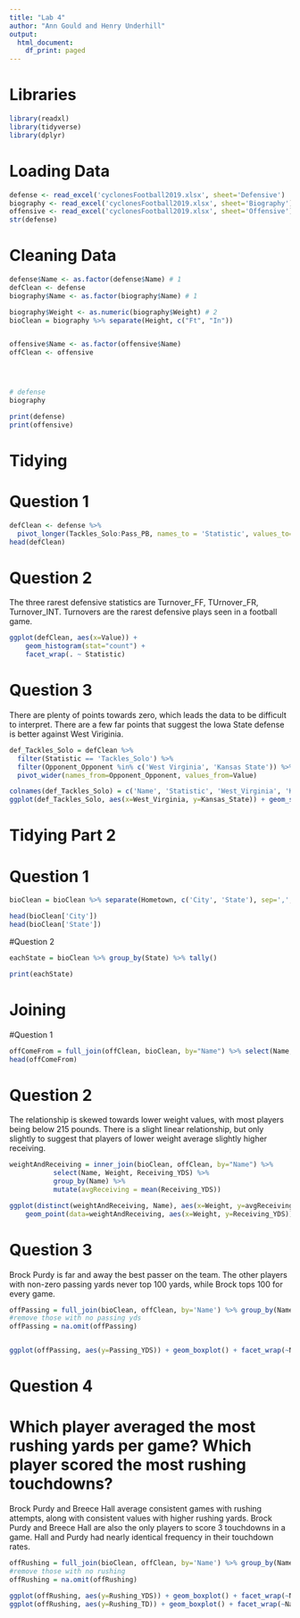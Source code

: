 ```yaml
---
title: "Lab 4"
author: "Ann Gould and Henry Underhill"
output:
  html_document:
    df_print: paged
---
```


# Libraries

```r
library(readxl)
library(tidyverse)
library(dplyr)
```


# Loading Data

```r
defense <- read_excel('cyclonesFootball2019.xlsx', sheet='Defensive')
biography <- read_excel('cyclonesFootball2019.xlsx', sheet='Biography')
offensive <- read_excel('cyclonesFootball2019.xlsx', sheet='Offensive')
str(defense)
```

# Cleaning Data

```r
defense$Name <- as.factor(defense$Name) # 1
defClean <- defense
biography$Name <- as.factor(biography$Name) # 1

biography$Weight <- as.numeric(biography$Weight) # 2
bioClean = biography %>% separate(Height, c("Ft", "In"))


offensive$Name <- as.factor(offensive$Name) 
offClean <- offensive




# defense
biography

```

```r
print(defense)
print(offensive)
```

# Tidying

# Question 1

```r
defClean <- defense %>% 
  pivot_longer(Tackles_Solo:Pass_PB, names_to = 'Statistic', values_to='Value')
head(defClean)
```

# Question 2

The three rarest defensive statistics are Turnover_FF, TUrnover_FR, Turnover_INT. Turnovers are the rarest defensive plays seen in a football game. 

```r
ggplot(defClean, aes(x=Value)) +
    geom_histogram(stat="count") +
    facet_wrap(. ~ Statistic)
```

# Question 3

There are plenty of points towards zero, which leads the data to be difficult to interpret. There are a few far points that suggest the Iowa State defense is better against West Viriginia. 

```r
def_Tackles_Solo = defClean %>% 
  filter(Statistic == 'Tackles_Solo') %>% 
  filter(Opponent_Opponent %in% c('West Virginia', 'Kansas State')) %>% 
  pivot_wider(names_from=Opponent_Opponent, values_from=Value)

colnames(def_Tackles_Solo) = c('Name', 'Statistic', 'West_Virginia', 'Kansas_State')
ggplot(def_Tackles_Solo, aes(x=West_Virginia, y=Kansas_State)) + geom_smooth(method='lm') + geom_point(position='jitter')
```

# Tidying Part 2

# Question 1
```r
bioClean = bioClean %>% separate(Hometown, c('City', 'State'), sep=',', remove=FALSE)

head(bioClean['City'])
head(bioClean['State'])
```

#Question 2
```r
eachState = bioClean %>% group_by(State) %>% tally()

print(eachState)
```

# Joining

#Question 1

```r
offComeFrom = full_join(offClean, bioClean, by="Name") %>% select(Name, Hometown) %>% distinct()
head(offComeFrom)
```

# Question 2

The relationship is skewed towards lower weight values, with most players being below 215 pounds. There is a slight linear relationship, but only slightly to suggest that players of lower weight average slightly higher receiving. 
```r
weightAndReceiving = inner_join(bioClean, offClean, by="Name") %>% 
	       select(Name, Weight, Receiving_YDS) %>% 
	       group_by(Name) %>% 
	       mutate(avgReceiving = mean(Receiving_YDS))

ggplot(distinct(weightAndReceiving, Name), aes(x=Weight, y=avgReceiving)) +
	geom_point(data=weightAndReceiving, aes(x=Weight, y=Receiving_YDS))
```

# Question 3

Brock Purdy is far and away the best passer on the team. The other players with non-zero passing yards never top 100 yards, while Brock tops 100 for every game. 

```r
offPassing = full_join(bioClean, offClean, by='Name') %>% group_by(Name) %>% select(Name, Passing_YDS)
#remove those with no passing yds
offPassing = na.omit(offPassing)


ggplot(offPassing, aes(y=Passing_YDS)) + geom_boxplot() + facet_wrap(~Name)
```

# Question 4

# Which player averaged the most rushing yards per game? Which player scored the most rushing touchdowns?

Brock Purdy and Breece Hall average consistent games with rushing attempts, along with consistent values with higher rushing yards. Brock Purdy and Breece Hall are also the only players to score 3 touchdowns in a game. Hall and Purdy had nearly identical frequency in their touchdown rates. 

```r
offRushing = full_join(bioClean, offClean, by='Name') %>% group_by(Name) %>% select(Name, Rushing_YDS, Rushing_TD, Rushing_ATT)
#remove those with no rushing
offRushing = na.omit(offRushing)

ggplot(offRushing, aes(y=Rushing_YDS)) + geom_boxplot() + facet_wrap(~Name)
ggplot(offRushing, aes(y=Rushing_TD)) + geom_boxplot() + facet_wrap(~Name)
```

